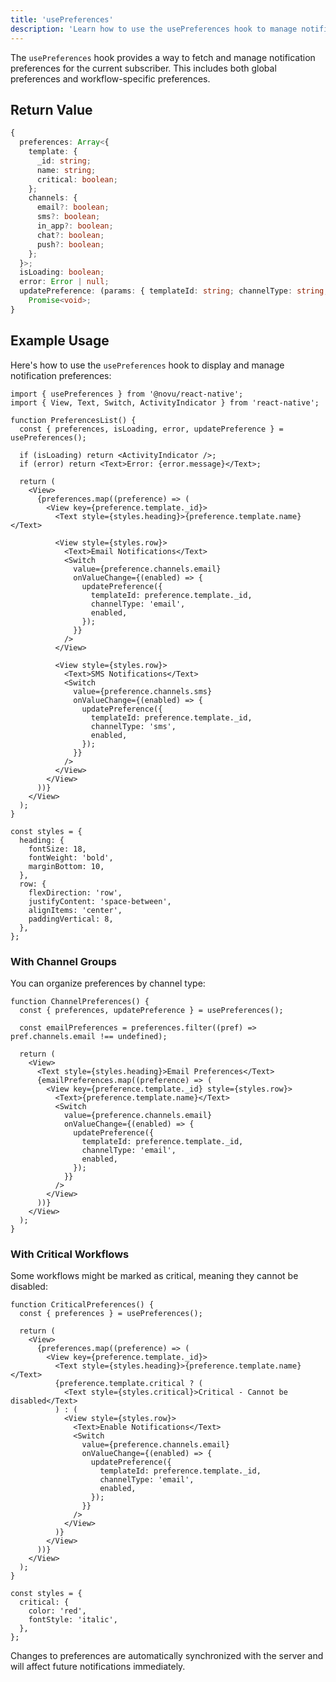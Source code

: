 ```yaml
---
title: 'usePreferences'
description: 'Learn how to use the usePreferences hook to manage notification preferences in your React Native application'
---
```



The `usePreferences` hook provides a way to fetch and manage notification preferences for the current subscriber. This includes both global preferences and workflow-specific preferences.

## Return Value

```typescript
{
  preferences: Array<{
    template: {
      _id: string;
      name: string;
      critical: boolean;
    };
    channels: {
      email?: boolean;
      sms?: boolean;
      in_app?: boolean;
      chat?: boolean;
      push?: boolean;
    };
  }>;
  isLoading: boolean;
  error: Error | null;
  updatePreference: (params: { templateId: string; channelType: string; enabled: boolean }) =>
    Promise<void>;
}
```

## Example Usage

Here's how to use the `usePreferences` hook to display and manage notification preferences:

```tsx
import { usePreferences } from '@novu/react-native';
import { View, Text, Switch, ActivityIndicator } from 'react-native';

function PreferencesList() {
  const { preferences, isLoading, error, updatePreference } = usePreferences();

  if (isLoading) return <ActivityIndicator />;
  if (error) return <Text>Error: {error.message}</Text>;

  return (
    <View>
      {preferences.map((preference) => (
        <View key={preference.template._id}>
          <Text style={styles.heading}>{preference.template.name}</Text>

          <View style={styles.row}>
            <Text>Email Notifications</Text>
            <Switch
              value={preference.channels.email}
              onValueChange={(enabled) => {
                updatePreference({
                  templateId: preference.template._id,
                  channelType: 'email',
                  enabled,
                });
              }}
            />
          </View>

          <View style={styles.row}>
            <Text>SMS Notifications</Text>
            <Switch
              value={preference.channels.sms}
              onValueChange={(enabled) => {
                updatePreference({
                  templateId: preference.template._id,
                  channelType: 'sms',
                  enabled,
                });
              }}
            />
          </View>
        </View>
      ))}
    </View>
  );
}

const styles = {
  heading: {
    fontSize: 18,
    fontWeight: 'bold',
    marginBottom: 10,
  },
  row: {
    flexDirection: 'row',
    justifyContent: 'space-between',
    alignItems: 'center',
    paddingVertical: 8,
  },
};
```

### With Channel Groups

You can organize preferences by channel type:

```tsx
function ChannelPreferences() {
  const { preferences, updatePreference } = usePreferences();

  const emailPreferences = preferences.filter((pref) => pref.channels.email !== undefined);

  return (
    <View>
      <Text style={styles.heading}>Email Preferences</Text>
      {emailPreferences.map((preference) => (
        <View key={preference.template._id} style={styles.row}>
          <Text>{preference.template.name}</Text>
          <Switch
            value={preference.channels.email}
            onValueChange={(enabled) => {
              updatePreference({
                templateId: preference.template._id,
                channelType: 'email',
                enabled,
              });
            }}
          />
        </View>
      ))}
    </View>
  );
}
```

### With Critical Workflows

Some workflows might be marked as critical, meaning they cannot be disabled:

```tsx
function CriticalPreferences() {
  const { preferences } = usePreferences();

  return (
    <View>
      {preferences.map((preference) => (
        <View key={preference.template._id}>
          <Text style={styles.heading}>{preference.template.name}</Text>
          {preference.template.critical ? (
            <Text style={styles.critical}>Critical - Cannot be disabled</Text>
          ) : (
            <View style={styles.row}>
              <Text>Enable Notifications</Text>
              <Switch
                value={preference.channels.email}
                onValueChange={(enabled) => {
                  updatePreference({
                    templateId: preference.template._id,
                    channelType: 'email',
                    enabled,
                  });
                }}
              />
            </View>
          )}
        </View>
      ))}
    </View>
  );
}

const styles = {
  critical: {
    color: 'red',
    fontStyle: 'italic',
  },
};
```

<Callout type="info">
  Changes to preferences are automatically synchronized with the server and will affect future
  notifications immediately.
</Callout>
